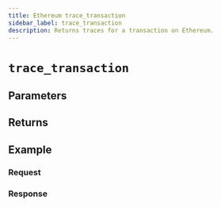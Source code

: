 ```yaml
---
title: Ethereum trace_transaction
sidebar_label: trace_transaction
description: Returns traces for a transaction on Ethereum.
---
```




# `trace_transaction`

<Description />

## Parameters


<Params />

## Returns


<Returns />

## Example


<Example />

### Request


<Request />

### Response


<Response />
